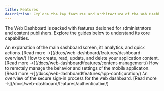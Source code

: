 ```yaml
---
title: Features
description: Explore the key features and architecture of the Web Dashboard.
---
```



The Web Dashboard is packed with features designed for administrators and content publishers. Explore the guides below to understand its core capabilities.

<CardGrid>
  <Card title="Dashboard Overview" icon="dashboard">
    An explanation of the main dashboard screen, its analytics, and quick actions.
    [Read more &rarr;](/docs/web-dashboard/features/dashboard-overview/)
  </Card>
  <Card title="Content Management" icon="pencil">
    How to create, read, update, and delete your application content.
    [Read more &rarr;](/docs/web-dashboard/features/content-management/)
  </Card>
  <Card title="App Configuration" icon="settings">
    How to remotely manage the behavior and settings of the mobile application.
    [Read more &rarr;](/docs/web-dashboard/features/app-configuration/)
  </Card>
  <Card title="Authentication" icon="shield">
    An overview of the secure sign-in process for the web dashboard.
    [Read more &rarr;](/docs/web-dashboard/features/authentication/)
  </Card>
</CardGrid>
